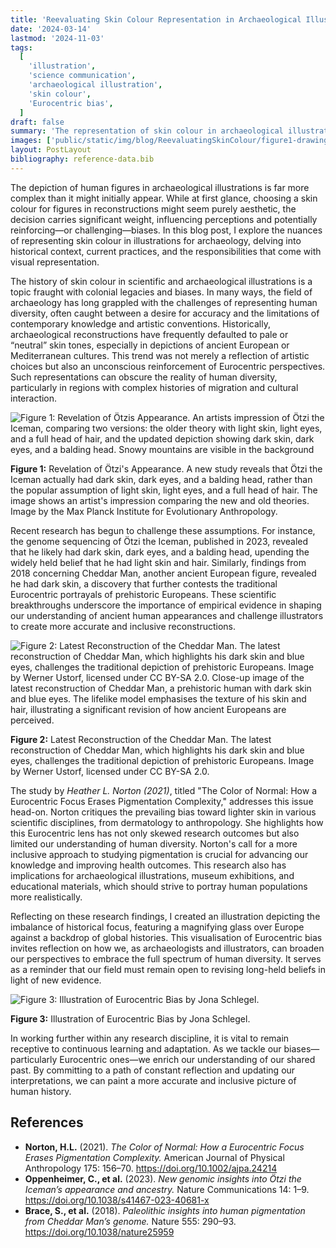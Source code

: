 ```yaml
---
title: 'Reevaluating Skin Colour Representation in Archaeological Illustrations'
date: '2024-03-14'
lastmod: '2024-11-03'
tags:
  [
    'illustration',
    'science communication',
    'archaeological illustration',
    'skin colour',
    'Eurocentric bias',
  ]
draft: false
summary: 'The representation of skin colour in archaeological illustrations carries significant influence, impacting perceptions and often reinforcing biases. Recent genetic studies, like those on Ötzi the Iceman and Cheddar Man, challenge traditional Eurocentric depictions and advocate for a more accurate and diverse portrayal of human ancestry. Addressing these biases in visual storytelling requires a thoughtful, evidence-based approach, highlighting the ethical responsibility of illustrators and archaeologists to represent history inclusively.'
images: ['public/static/img/blog/ReevaluatingSkinColour/figure1-drawing-of-oetzi.jpeg']
layout: PostLayout
bibliography: reference-data.bib
---
```


The depiction of human figures in archaeological illustrations is far more complex than it might initially appear. While at first glance, choosing a skin colour for figures in reconstructions might seem purely aesthetic, the decision carries significant weight, influencing perceptions and potentially reinforcing—or challenging—biases. In this blog post, I explore the nuances of representing skin colour in illustrations for archaeology, delving into historical context, current practices, and the responsibilities that come with visual representation.

The history of skin colour in scientific and archaeological illustrations is a topic fraught with colonial legacies and biases. In many ways, the field of archaeology has long grappled with the challenges of representing human diversity, often caught between a desire for accuracy and the limitations of contemporary knowledge and artistic conventions. Historically, archaeological reconstructions have frequently defaulted to pale or “neutral” skin tones, especially in depictions of ancient European or Mediterranean cultures. This trend was not merely a reflection of artistic choices but also an unconscious reinforcement of Eurocentric perspectives. Such representations can obscure the reality of human diversity, particularly in regions with complex histories of migration and cultural interaction.

![Figure 1: Revelation of Ötzis Appearance. An artists impression of Ötzi the Iceman, comparing two versions: the older theory with light skin, light eyes, and a full head of hair, and the updated depiction showing dark skin, dark eyes, and a balding head. Snowy mountains are visible in the background](/static/img/blog/ReevaluatingSkinColour/figure1-drawing-of-oetzi.jpg)

<div className="image-caption">
  <strong>Figure 1:</strong> Revelation of Ötzi's Appearance. A new study reveals that Ötzi the
  Iceman actually had dark skin, dark eyes, and a balding head, rather than the popular assumption
  of light skin, light eyes, and a full head of hair. The image shows an artist's impression
  comparing the new and old theories. Image by the Max Planck Institute for Evolutionary
  Anthropology.
</div>

Recent research has begun to challenge these assumptions. For instance, the genome sequencing of Ötzi the Iceman, published in 2023, revealed that he likely had dark skin, dark eyes, and a balding head, upending the widely held belief that he had light skin and hair. Similarly, findings from 2018 concerning Cheddar Man, another ancient European figure, revealed he had dark skin, a discovery that further contests the traditional Eurocentric portrayals of prehistoric Europeans. These scientific breakthroughs underscore the importance of empirical evidence in shaping our understanding of ancient human appearances and challenge illustrators to create more accurate and inclusive reconstructions.

![Figure 2: Latest Reconstruction of the Cheddar Man. The latest reconstruction of Cheddar Man, which highlights his dark skin and blue eyes, challenges the traditional depiction of prehistoric Europeans. Image by Werner Ustorf, licensed under CC BY-SA 2.0. Close-up image of the latest reconstruction of Cheddar Man, a prehistoric human with dark skin and blue eyes. The lifelike model emphasises the texture of his skin and hair, illustrating a significant revision of how ancient Europeans are perceived.](/static/img/blog/ReevaluatingSkinColour/figure2-the-cheddar-man.jpg)

<div className="image-caption">
  <strong>Figure 2:</strong> Latest Reconstruction of the Cheddar Man. The latest reconstruction of
  Cheddar Man, which highlights his dark skin and blue eyes, challenges the traditional depiction of
  prehistoric Europeans. Image by Werner Ustorf, licensed under CC BY-SA 2.0.
</div>

The study by _Heather L. Norton (2021)_, titled "The Color of Normal: How a Eurocentric Focus Erases Pigmentation Complexity," addresses this issue head-on. Norton critiques the prevailing bias toward lighter skin in various scientific disciplines, from dermatology to anthropology. She highlights how this Eurocentric lens has not only skewed research outcomes but also limited our understanding of human diversity. Norton's call for a more inclusive approach to studying pigmentation is crucial for advancing our knowledge and improving health outcomes. This research also has implications for archaeological illustrations, museum exhibitions, and educational materials, which should strive to portray human populations more realistically.

Reflecting on these research findings, I created an illustration depicting the imbalance of historical focus, featuring a magnifying glass over Europe against a backdrop of global histories. This visualisation of Eurocentric bias invites reflection on how we, as archaeologists and illustrators, can broaden our perspectives to embrace the full spectrum of human diversity. It serves as a reminder that our field must remain open to revising long-held beliefs in light of new evidence.

![Figure 3: Illustration of Eurocentric Bias by Jona Schlegel.](/static/img/blog/ReevaluatingSkinColour/figure3-eurocentric-bias.jpg "Illustration showing Eurocentric bias with a map of the world, a large magnifying glass highlighting Europe, and a stack of books labelled 'European History' on one side and 'Non-European History' on the other. The image symbolises the disproportionate focus on European history.")

<div className="image-caption">
  <strong>Figure 3:</strong> Illustration of Eurocentric Bias by Jona Schlegel.
</div>

In working further within any research discipline, it is vital to remain receptive to continuous learning and adaptation. As we tackle our biases—particularly Eurocentric ones—we enrich our understanding of our shared past. By committing to a path of constant reflection and updating our interpretations, we can paint a more accurate and inclusive picture of human history.

## References

- **Norton, H.L.** (2021). _The Color of Normal: How a Eurocentric Focus Erases Pigmentation Complexity._ American Journal of Physical Anthropology 175: 156–70. https://doi.org/10.1002/ajpa.24214
- **Oppenheimer, C., et al.** (2023). _New genomic insights into Ötzi the Iceman’s appearance and ancestry._ Nature Communications 14: 1–9. https://doi.org/10.1038/s41467-023-40681-x
- **Brace, S., et al.** (2018). _Paleolithic insights into human pigmentation from Cheddar Man’s genome._ Nature 555: 290–93. https://doi.org/10.1038/nature25959
